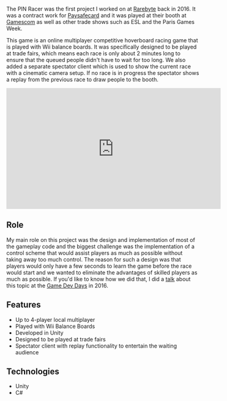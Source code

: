 
The PIN Racer was the first project I worked on at [Rarebyte](http://rarebyte.com) back in 2016. It was a contract work for [Paysafecard](https://paysafecard.com) and it was played at their booth at [Gamescom](https://imgur.com/GQVlAs6) as well as other trade shows such as ESL and the Paris Games Week.

This game is an online multiplayer competitive hoverboard racing game that is played with Wii balance boards. It was specifically designed to be played at trade fairs, which means each race is only about 2 minutes long to ensure that the queued people didn't have to wait for too long. We also added a separate spectator client which is used to show the current race with a cinematic camera setup. If no race is in progress the spectator shows a replay from the previous race to draw people to the booth.

<iframe
  width="560"
  height="315"
  className="mx-auto d-block mt-3 mb-4"
  src="https://www.youtube.com/embed/BFd97kR96Co"
  frameBorder="0"
  allow="accelerometer; autoplay; encrypted-media; gyroscope; picture-in-picture"
  allowFullScreen
></iframe>

## Role

My main role on this project was the design and implementation of most of the gameplay code and the biggest challenge was the implementation of a control scheme that would assist players as much as possible without taking away too much control. The reason for such a design was that players would only have a few seconds to learn the game before the race would start and we wanted to eliminate the advantages of skilled players as much as possible. If you'd like to know how we did that, I did a [talk](https://www.youtube.com/watch?v=pTUyY-mtgI0) about this topic at the [Game Dev Days](http://gamedevdays.com/) in 2016.

## Features

- Up to 4-player local multiplayer
- Played with Wii Balance Boards
- Developed in Unity
- Designed to be played at trade fairs
- Spectator client with replay functionality to entertain the waiting audience

## Technologies

- Unity
- C#
